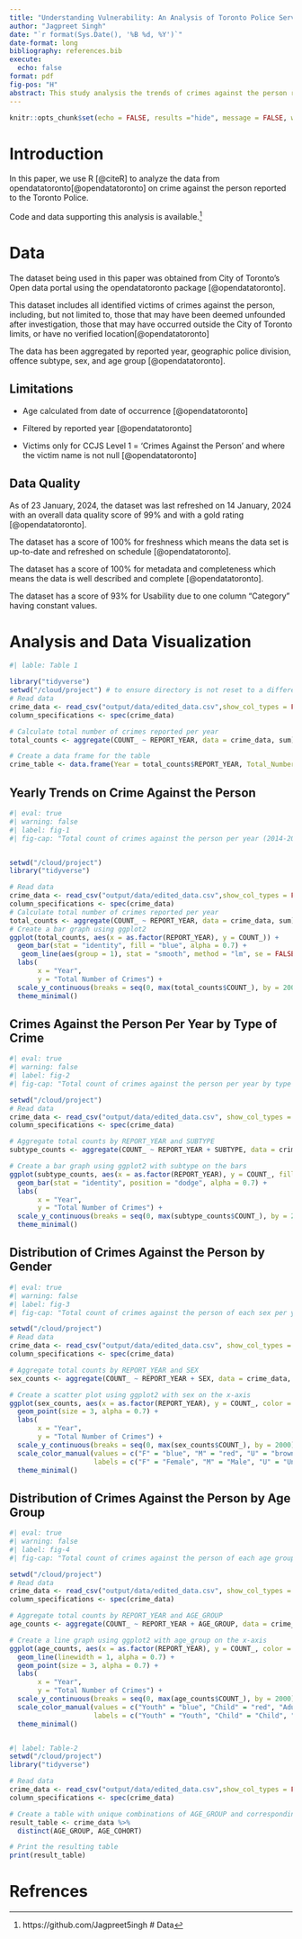 ```yaml
---
title: "Understanding Vulnerability: An Analysis of Toronto Police Service's Annual Statistical Report on Crimes Against the Person(2014-2022)"
author: "Jagpreet Singh"
date: "`r format(Sys.Date(), '%B %d, %Y')`"
date-format: long
bibliography: references.bib
execute: 
  echo: false
format: pdf
fig-pos: "H"
abstract: This study analysis the trends of crimes against the person reported to the Toronto Police from 2014-2022.The data was obtained from OpenDataToronto. On a first look, the data does not show a drastic increase or decrease in the number of crimes against the person reported each year to Toronto Police. However, on taking a deep dive into the data we find underlying trends that are shaping over the years. There has been some shifts in the type of crimes being reported and the victims of the crime. This research is crucial as it provides insights into Toronto's crime data and help inform the vulnerables.
---
```


```r
knitr::opts_chunk$set(echo = FALSE, results ="hide", message = FALSE, warning = FALSE)
```

# Introduction

In this paper, we use R [@citeR] to analyze the data from opendatatoronto[@opendatatoronto] on crime against the person reported to the Toronto Police.

Code and data supporting this analysis is available.[^1]

[^1]: https://github.com/Jagpreet5ingh \# Data

# Data

The dataset being used in this paper was obtained from City of Toronto's Open data portal using the opendatatoronto package [@opendatatoronto].

This dataset includes all identified victims of crimes against the person, including, but not limited to, those that may have been deemed unfounded after investigation, those that may have occurred outside the City of Toronto limits, or have no verified location[@opendatatoronto]

The data has been aggregated by reported year, geographic police division, offence subtype, sex, and age group [@opendatatoronto].

## Limitations

-   Age calculated from date of occurrence [@opendatatoronto]

-   Filtered by reported year [@opendatatoronto]

-   Victims only for CCJS Level 1 = 'Crimes Against the Person' and where the victim name is not null [@opendatatoronto]

## **Data Quality**

As of 23 January, 2024, the dataset was last refreshed on 14 January, 2024 with an overall data quality score of 99% and with a gold rating [@opendatatoronto].

The dataset has a score of 100% for freshness which means the data set is up-to-date and refreshed on schedule [@opendatatoronto].

The dataset has a score of 100% for metadata and completeness which means the data is well described and complete [@opendatatoronto].

The dataset has a score of 93% for Usability due to one column "Category" having constant values.

# Analysis and Data Visualization

```r

#| lable: Table 1

library("tidyverse")
setwd("/cloud/project") # to ensure directory is not reset to a different path
# Read data
crime_data <- read_csv("output/data/edited_data.csv",show_col_types = FALSE) 
column_specifications <- spec(crime_data)

# Calculate total number of crimes reported per year
total_counts <- aggregate(COUNT_ ~ REPORT_YEAR, data = crime_data, sum)

# Create a data frame for the table
crime_table <- data.frame(Year = total_counts$REPORT_YEAR, Total_Number_of_Crimes = total_counts$COUNT_)

```

## Yearly Trends on Crime Against the Person

```r
#| eval: true
#| warning: false
#| label: fig-1
#| fig-cap: "Total count of crimes against the person per year (2014-2022)"


setwd("/cloud/project")
library("tidyverse")

# Read data
crime_data <- read_csv("output/data/edited_data.csv",show_col_types = FALSE) 
column_specifications <- spec(crime_data)
# Calculate total number of crimes reported per year
total_counts <- aggregate(COUNT_ ~ REPORT_YEAR, data = crime_data, sum)  
# Create a bar graph using ggplot2 
ggplot(total_counts, aes(x = as.factor(REPORT_YEAR), y = COUNT_)) +   
  geom_bar(stat = "identity", fill = "blue", alpha = 0.7) + 
   geom_line(aes(group = 1), stat = "smooth", method = "lm", se = FALSE, color = "red", linetype = "solid") +  # Add trendline
  labs(      
       x = "Year",        
       y = "Total Number of Crimes") +  
  scale_y_continuous(breaks = seq(0, max(total_counts$COUNT_), by = 2000)) + # Set y-axis breaks
  theme_minimal()

```

## Crimes Against the Person Per Year by Type of Crime

```r
#| eval: true
#| warning: false
#| label: fig-2
#| fig-cap: "Total count of crimes against the person per year by type of crime (2014-2022)"

setwd("/cloud/project")
# Read data
crime_data <- read_csv("output/data/edited_data.csv", show_col_types = FALSE) 
column_specifications <- spec(crime_data)

# Aggregate total counts by REPORT_YEAR and SUBTYPE
subtype_counts <- aggregate(COUNT_ ~ REPORT_YEAR + SUBTYPE, data = crime_data, sum)

# Create a bar graph using ggplot2 with subtype on the bars
ggplot(subtype_counts, aes(x = as.factor(REPORT_YEAR), y = COUNT_, fill = SUBTYPE)) +
  geom_bar(stat = "identity", position = "dodge", alpha = 0.7) +
  labs(
       x = "Year",
       y = "Total Number of Crimes") +
  scale_y_continuous(breaks = seq(0, max(subtype_counts$COUNT_), by = 2000)) +
  theme_minimal()

```

## Distribution of Crimes Against the Person by Gender

```r
#| eval: true
#| warning: false
#| label: fig-3
#| fig-cap: "Total count of crimes against the person of each sex per year"

setwd("/cloud/project")
# Read data
crime_data <- read_csv("output/data/edited_data.csv", show_col_types = FALSE) 
column_specifications <- spec(crime_data)

# Aggregate total counts by REPORT_YEAR and SEX 
sex_counts <- aggregate(COUNT_ ~ REPORT_YEAR + SEX, data = crime_data, sum)

# Create a scatter plot using ggplot2 with sex on the x-axis
ggplot(sex_counts, aes(x = as.factor(REPORT_YEAR), y = COUNT_, color = SEX)) +
  geom_point(size = 3, alpha = 0.7) +
  labs(
       x = "Year",
       y = "Total Number of Crimes") +
  scale_y_continuous(breaks = seq(0, max(sex_counts$COUNT_), by = 2000)) +
  scale_color_manual(values = c("F" = "blue", "M" = "red", "U" = "brown"),
                     labels = c("F" = "Female", "M" = "Male", "U" = "Unknown")) +  # Specify colors and labels
  theme_minimal()


```

## Distribution of Crimes Against the Person by Age Group

```r
#| eval: true
#| warning: false
#| label: fig-4
#| fig-cap: "Total count of crimes against the person of each age group per year"

setwd("/cloud/project")
# Read data
crime_data <- read_csv("output/data/edited_data.csv", show_col_types = FALSE) 
column_specifications <- spec(crime_data)

# Aggregate total counts by REPORT_YEAR and AGE_GROUP
age_counts <- aggregate(COUNT_ ~ REPORT_YEAR + AGE_GROUP, data = crime_data, sum)

# Create a line graph using ggplot2 with age_group on the x-axis
ggplot(age_counts, aes(x = as.factor(REPORT_YEAR), y = COUNT_, color = AGE_GROUP, group = AGE_GROUP)) +
  geom_line(linewidth = 1, alpha = 0.7) +
  geom_point(size = 3, alpha = 0.7) +
  labs(
       x = "Year",
       y = "Total Number of Crimes") +
  scale_y_continuous(breaks = seq(0, max(age_counts$COUNT_), by = 2000)) +
  scale_color_manual(values = c("Youth" = "blue", "Child" = "red", "Adult" = "green", "Unknown" = "purple"),
                     labels = c("Youth" = "Youth", "Child" = "Child", "Adult" = "Adult", "Unknown" = "Unknown")) +  # Specify colors and labels
  theme_minimal()



```

```r
#| label: Table-2
setwd("/cloud/project")
library("tidyverse")

# Read data
crime_data <- read_csv("output/data/edited_data.csv",show_col_types = FALSE) 
column_specifications <- spec(crime_data)

# Create a table with unique combinations of AGE_GROUP and corresponding AGE_COHORT values
result_table <- crime_data %>%
  distinct(AGE_GROUP, AGE_COHORT)

# Print the resulting table
print(result_table)


```

# Refrences
